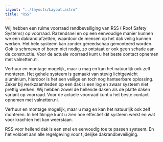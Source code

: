 ```yaml
---
layout: "../layouts/Layout.astro"
title: "RSS"
---
```


Wij hebben een ruime voorraad randbeveiliging van RSS ( Roof Safety Systems) op voorraad. Razendsnel en op een eenvoudige manier kunnen we een dakrand afzetten, waardoor de mensen op het dak veilig kunnen werken. Het hele systeem kan zonder gereedschap gemonteerd worden. Ook is schroeven of boren niet nodig, zo ontstaat er ook geen schade aan de constructie. Voor de actuele voorraad kunt u het beste contact opnemen met valnetten.nl.

Verhuur en montage mogelijk, maar u mag en kan het natuurlijk ook zelf monteren. Het gehele systeem is gemaakt van stevig lichtgewicht aluminium, hierdoor is het een veilige en toch nog hanteerbare oplossing. Zeker bij werkzaamheden op een dak is een log en zwaar systeem niet prettig werken. Wij hebben zowel de hellende daken als de platte daken variant op voorraad. Voor de actuele voorraad kunt u het beste contact opnemen met valnetten.nl.

Verhuur en montage mogelijk, maar u mag en kan het natuurlijk ook zelf monteren. In het filmpje kunt u zien hoe effectief dit systeem werkt en wat voor krachten het kan weerstaan.

RSS voor hellend dak is een snel en eenvoudig toe te passen systeem. En het voldoet aan alle regelgeving voor tijdelijke dakrandbeveiliging.
